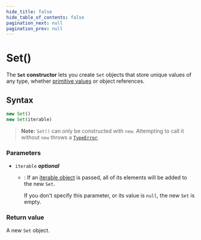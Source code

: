 ```yaml
---
hide_title: false
hide_table_of_contents: false
pagination_next: null
pagination_prev: null
---
```

# Set()

The **`Set` constructor** lets you
create `Set` objects that store unique values of any type, whether [primitive values](https://developer.mozilla.org/docs/Glossary/Primitive) or object
references.

## Syntax

```js
new Set()
new Set(iterable)
```

> **Note:** `Set()` can only be constructed with `new`. Attempting to call it without `new` throws a [`TypeError`](../../globals/TypeError/TypeError.mdx).

### Parameters

- `iterable` _**optional**_

  - : If an [iterable object](https://developer.mozilla.org/docs/Web/JavaScript/Reference/Statements/for...of) is passed, all of its elements will be added to the new
    `Set`.

    If you don't specify this parameter, or its value is `null`, the new
    `Set` is empty.

### Return value

A new `Set` object.
